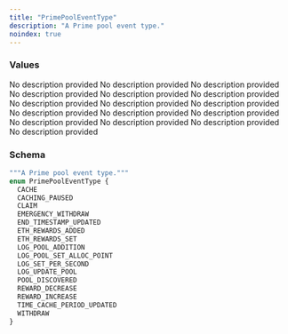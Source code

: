 ```yaml
---
title: "PrimePoolEventType"
description: "A Prime pool event type."
noindex: true
---
```


### Values

<ResponseField name="CACHE" type="enum">
  No description provided
</ResponseField>

<ResponseField name="CACHING_PAUSED" type="enum">
  No description provided
</ResponseField>

<ResponseField name="CLAIM" type="enum">
  No description provided
</ResponseField>

<ResponseField name="EMERGENCY_WITHDRAW" type="enum">
  No description provided
</ResponseField>

<ResponseField name="END_TIMESTAMP_UPDATED" type="enum">
  No description provided
</ResponseField>

<ResponseField name="ETH_REWARDS_ADDED" type="enum">
  No description provided
</ResponseField>

<ResponseField name="ETH_REWARDS_SET" type="enum">
  No description provided
</ResponseField>

<ResponseField name="LOG_POOL_ADDITION" type="enum">
  No description provided
</ResponseField>

<ResponseField name="LOG_POOL_SET_ALLOC_POINT" type="enum">
  No description provided
</ResponseField>

<ResponseField name="LOG_SET_PER_SECOND" type="enum">
  No description provided
</ResponseField>

<ResponseField name="LOG_UPDATE_POOL" type="enum">
  No description provided
</ResponseField>

<ResponseField name="POOL_DISCOVERED" type="enum">
  No description provided
</ResponseField>

<ResponseField name="REWARD_DECREASE" type="enum">
  No description provided
</ResponseField>

<ResponseField name="REWARD_INCREASE" type="enum">
  No description provided
</ResponseField>

<ResponseField name="TIME_CACHE_PERIOD_UPDATED" type="enum">
  No description provided
</ResponseField>

<ResponseField name="WITHDRAW" type="enum">
  No description provided
</ResponseField>

### Schema


```graphql 
"""A Prime pool event type."""
enum PrimePoolEventType {
  CACHE
  CACHING_PAUSED
  CLAIM
  EMERGENCY_WITHDRAW
  END_TIMESTAMP_UPDATED
  ETH_REWARDS_ADDED
  ETH_REWARDS_SET
  LOG_POOL_ADDITION
  LOG_POOL_SET_ALLOC_POINT
  LOG_SET_PER_SECOND
  LOG_UPDATE_POOL
  POOL_DISCOVERED
  REWARD_DECREASE
  REWARD_INCREASE
  TIME_CACHE_PERIOD_UPDATED
  WITHDRAW
}
```
